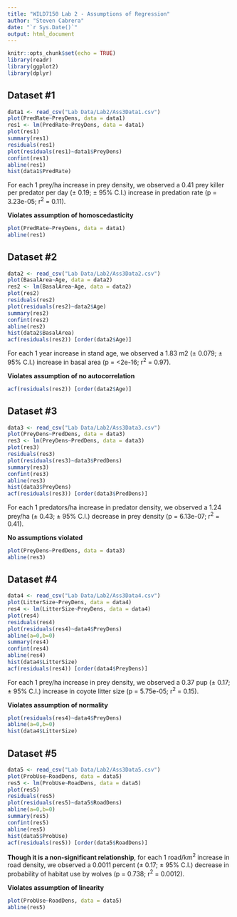 ```yaml
---
title: "WILD7150 Lab 2 - Assumptions of Regression"
author: "Steven Cabrera"
date: "`r Sys.Date()`"
output: html_document
---
```


```r
knitr::opts_chunk$set(echo = TRUE)
library(readr)
library(ggplot2)
library(dplyr)
```

## Dataset #1

```r
data1 <- read_csv("Lab Data/Lab2/Ass3Data1.csv")
plot(PredRate~PreyDens, data = data1)
res1 <- lm(PredRate~PreyDens, data = data1)
plot(res1)
summary(res1)
residuals(res1)
plot(residuals(res1)~data1$PreyDens)
confint(res1)
abline(res1)
hist(data1$PredRate)

```

For each 1 prey/ha increase in prey density, we observed a 0.41 prey killer per predator per day (± 0.19; ± 95% C.I.) increase in predation rate (p = 3.23e-05; r^2^ = 0.11). 

**Violates assumption of homoscedasticity**    

```r
plot(PredRate~PreyDens, data = data1)
abline(res1)
```

## Dataset #2

```r
data2 <- read_csv("Lab Data/Lab2/Ass3Data2.csv")
plot(BasalArea~Age, data = data2)
res2 <- lm(BasalArea~Age, data = data2)
plot(res2)
residuals(res2)
plot(residuals(res2)~data2$Age)
summary(res2)
confint(res2)
abline(res2)
hist(data2$BasalArea)
acf(residuals(res2)) [order(data2$Age)]

```

For each 1 year increase in stand age, we observed a 1.83 m2 (± 0.079; ± 95% C.I.) increase in basal area (p = <2e-16; r^2^ = 0.97). 

**Violates assumption of no autocorrelation**  

```r
acf(residuals(res2)) [order(data2$Age)]
```


## Dataset #3

```r
data3 <- read_csv("Lab Data/Lab2/Ass3Data3.csv")
plot(PreyDens~PredDens, data = data3)
res3 <- lm(PreyDens~PredDens, data = data3)
plot(res3)
residuals(res3)
plot(residuals(res3)~data3$PredDens)
summary(res3)
confint(res3)
abline(res3)
hist(data3$PreyDens)
acf(residuals(res3)) [order(data3$PredDens)]

```

For each 1 predators/ha increase in predator density, we observed a 1.24 prey/ha (± 0.43; ± 95% C.I.) decrease in prey density (p = 6.13e-07; r^2^ = 0.41). 

**No assumptions violated**  
```r
plot(PreyDens~PredDens, data = data3)
abline(res3)
```

## Dataset #4

```r
data4 <- read_csv("Lab Data/Lab2/Ass3Data4.csv")
plot(LitterSize~PreyDens, data = data4)
res4 <- lm(LitterSize~PreyDens, data = data4)
plot(res4)
residuals(res4)
plot(residuals(res4)~data4$PreyDens)
abline(a=0,b=0)
summary(res4)
confint(res4)
abline(res4)
hist(data4$LitterSize)
acf(residuals(res4)) [order(data4$PreyDens)]

```

For each 1 prey/ha increase in prey density, we observed a 0.37 pup (± 0.17; ± 95% C.I.) increase in coyote litter size (p = 5.75e-05; r^2^ = 0.15). 

**Violates assumption of normality**  

```r
plot(residuals(res4)~data4$PreyDens)
abline(a=0,b=0)
hist(data4$LitterSize)
```

## Dataset #5

```r
data5 <- read_csv("Lab Data/Lab2/Ass3Data5.csv")
plot(ProbUse~RoadDens, data = data5)
res5 <- lm(ProbUse~RoadDens, data = data5)
plot(res5)
residuals(res5)
plot(residuals(res5)~data5$RoadDens)
abline(a=0,b=0)
summary(res5)
confint(res5)
abline(res5)
hist(data5$ProbUse)
acf(residuals(res5)) [order(data5$RoadDens)]

```

**Though it is a non-significant relationship**, for each 1 road/km^2^ increase in road density, we observed a 0.0011 percent (± 0.17; ± 95% C.I.) decrease in probability of habitat use by wolves (p = 0.738; r^2^ = 0.0012). 

**Violates assumption of linearity**  

```r
plot(ProbUse~RoadDens, data = data5)
abline(res5)
```
